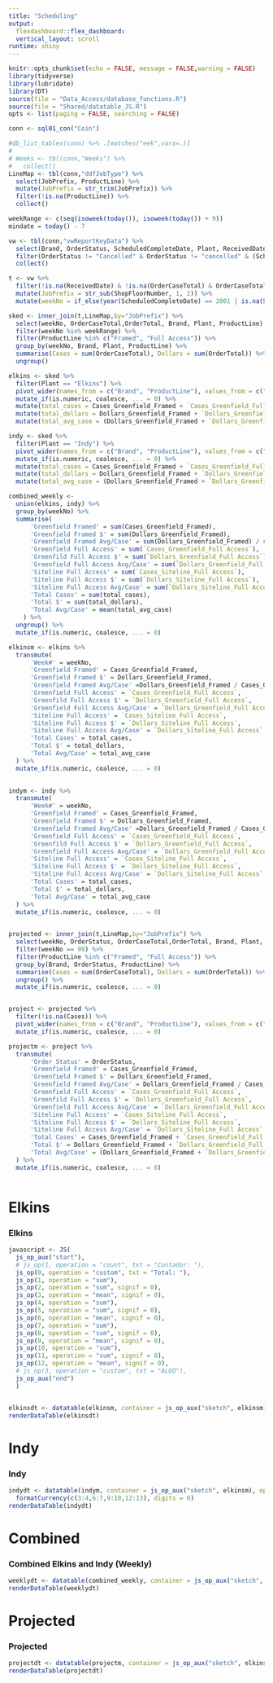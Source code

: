 ```yaml
---
title: "Scheduling"
output: 
  flexdashboard::flex_dashboard:
  vertical_layout: scroll
runtime: shiny
---
```


```r
knitr::opts_chunk$set(echo = FALSE, message = FALSE,warning = FALSE)
library(tidyverse)
library(lubridate)
library(DT)
source(file = "Data_Access/database_functions.R")
source(file = "Shared/datatable_JS.R")
opts <- list(paging = FALSE, searching = FALSE)
```

```r
conn <- sql01_con("Coin")

#db_list_tables(conn) %>% .[matches("eek",vars=.)]
#   
# Weeks <- tbl(conn,"Weeks") %>%
#   collect()
LineMap <- tbl(conn,"ddfJobType") %>%
  select(JobPrefix, ProductLine) %>%
  mutate(JobPrefix = str_trim(JobPrefix)) %>% 
  filter(!is.na(ProductLine)) %>% 
  collect()

weekRange <- c(seq(isoweek(today()), isoweek(today()) + 9))
mindate = today() - 7

vw <- tbl(conn,"vwReportKeyData") %>% 
  select(Brand, OrderStatus, ScheduledCompleteDate, Plant, ReceivedDate, OrderCaseTotal, ShopFloorNumber, OrderTotal) %>% 
  filter(OrderStatus != "Cancelled" & OrderStatus != "cancelled" & (ScheduledCompleteDate == "2001-01-01" | ScheduledCompleteDate > mindate | is.na(ScheduledCompleteDate))) %>% 
  collect()

t <- vw %>%
  filter(!is.na(ReceivedDate) & !is.na(OrderCaseTotal) & OrderCaseTotal != 0)  %>% 
  mutate(JobPrefix = str_sub(ShopFloorNumber, 1, 2)) %>%
  mutate(weekNo = if_else(year(ScheduledCompleteDate) == 2001 | is.na(ScheduledCompleteDate), 99, isoweek(ScheduledCompleteDate)))
```

```r
  
sked <- inner_join(t,LineMap,by="JobPrefix") %>% 
  select(weekNo, OrderCaseTotal,OrderTotal, Brand, Plant, ProductLine) %>% 
  filter(weekNo %in% weekRange) %>%
  filter(ProductLine %in% c("Framed", "Full Access")) %>% 
  group_by(weekNo, Brand, Plant, ProductLine) %>% 
  summarise(Cases = sum(OrderCaseTotal), Dollars = sum(OrderTotal)) %>%
  ungroup() 

elkins <- sked %>% 
  filter(Plant == "Elkins") %>% 
  pivot_wider(names_from = c("Brand", "ProductLine"), values_from = c("Cases", "Dollars")) %>% 
  mutate_if(is.numeric, coalesce, ... = 0) %>% 
  mutate(total_cases = Cases_Greenfield_Framed + `Cases_Greenfield_Full Access` + `Cases_Siteline_Full Access`) %>% 
  mutate(total_dollars = Dollars_Greenfield_Framed + `Dollars_Greenfield_Full Access` + `Dollars_Siteline_Full Access`) %>% 
  mutate(total_avg_case = (Dollars_Greenfield_Framed + `Dollars_Greenfield_Full Access` + `Dollars_Siteline_Full Access`) / (Cases_Greenfield_Framed + `Cases_Greenfield_Full Access` + `Cases_Siteline_Full Access`))

indy <- sked %>% 
  filter(Plant == "Indy") %>% 
  pivot_wider(names_from = c("Brand", "ProductLine"), values_from = c("Cases", "Dollars"))  %>% 
  mutate_if(is.numeric, coalesce, ... = 0) %>% 
  mutate(total_cases = Cases_Greenfield_Framed + `Cases_Greenfield_Full Access` + `Cases_Siteline_Full Access`) %>% 
  mutate(total_dollars = Dollars_Greenfield_Framed + `Dollars_Greenfield_Full Access` + `Dollars_Siteline_Full Access`) %>% 
  mutate(total_avg_case = (Dollars_Greenfield_Framed + `Dollars_Greenfield_Full Access` + `Dollars_Siteline_Full Access`) / (Cases_Greenfield_Framed + `Cases_Greenfield_Full Access` + `Cases_Siteline_Full Access`))

combined_weekly <- 
  union(elkins, indy) %>%
  group_by(weekNo) %>% 
  summarise(
      'Greenfield Framed' = sum(Cases_Greenfield_Framed),
      'Greenfield Framed $' = sum(Dollars_Greenfield_Framed),
      'Greenfield Framed Avg/Case' = sum(Dollars_Greenfield_Framed) / sum(Cases_Greenfield_Framed),
      'Greenfield Full Access' = sum(`Cases_Greenfield_Full Access`),
      'Greenfild Full Access $' = sum(`Dollars_Greenfield_Full Access`),
      'Greenfield Full Access Avg/Case' = sum(`Dollars_Greenfield_Full Access`) / sum(`Cases_Greenfield_Full Access`),
      'Siteline Full Access' = sum(`Cases_Siteline_Full Access`),
      'Siteline Full Access $' = sum(`Dollars_Siteline_Full Access`),
      'Siteline Full Access Avg/Case' = sum(`Dollars_Siteline_Full Access`) / sum(`Cases_Siteline_Full Access`),
      'Total Cases' = sum(total_cases),
      'Total $' = sum(total_dollars),
      'Total Avg/Case' = mean(total_avg_case)
    ) %>% 
  ungroup() %>% 
  mutate_if(is.numeric, coalesce, ... = 0)

elkinsm <- elkins %>% 
  transmute( 
      'Week#' = weekNo,
      'Greenfield Framed' = Cases_Greenfield_Framed,
      'Greenfield Framed $' = Dollars_Greenfield_Framed,
      'Greenfield Framed Avg/Case' =Dollars_Greenfield_Framed / Cases_Greenfield_Framed,
      'Greenfield Full Access' = `Cases_Greenfield_Full Access`,
      'Greenfild Full Access $' = `Dollars_Greenfield_Full Access`,
      'Greenfield Full Access Avg/Case' = `Dollars_Greenfield_Full Access` / `Cases_Greenfield_Full Access`,
      'Siteline Full Access' = `Cases_Siteline_Full Access`,
      'Siteline Full Access $' = `Dollars_Siteline_Full Access`,
      'Siteline Full Access Avg/Case' = `Dollars_Siteline_Full Access` / `Cases_Siteline_Full Access`,
      'Total Cases' = total_cases,
      'Total $' = total_dollars,
      'Total Avg/Case' = total_avg_case
  ) %>% 
  mutate_if(is.numeric, coalesce, ... = 0)
  

indym <- indy %>% 
  transmute( 
      'Week#' = weekNo,
      'Greenfield Framed' = Cases_Greenfield_Framed,
      'Greenfield Framed $' = Dollars_Greenfield_Framed,
      'Greenfield Framed Avg/Case' =Dollars_Greenfield_Framed / Cases_Greenfield_Framed,
      'Greenfield Full Access' = `Cases_Greenfield_Full Access`,
      'Greenfild Full Access $' = `Dollars_Greenfield_Full Access`,
      'Greenfield Full Access Avg/Case' = `Dollars_Greenfield_Full Access` / `Cases_Greenfield_Full Access`,
      'Siteline Full Access' = `Cases_Siteline_Full Access`,
      'Siteline Full Access $' = `Dollars_Siteline_Full Access`,
      'Siteline Full Access Avg/Case' = `Dollars_Siteline_Full Access` / `Cases_Siteline_Full Access`,
      'Total Cases' = total_cases,
      'Total $' = total_dollars,
      'Total Avg/Case' = total_avg_case
  ) %>% 
  mutate_if(is.numeric, coalesce, ... = 0)
  
```

```r
projected <- inner_join(t,LineMap,by="JobPrefix") %>% 
  select(weekNo, OrderStatus, OrderCaseTotal,OrderTotal, Brand, Plant, ProductLine) %>% 
  filter(weekNo == 99) %>% 
  filter(ProductLine %in% c("Framed", "Full Access")) %>% 
  group_by(Brand, OrderStatus, ProductLine) %>% 
  summarise(Cases = sum(OrderCaseTotal), Dollars = sum(OrderTotal)) %>% 
  ungroup() %>% 
  mutate_if(is.numeric, coalesce, ... = 0)


project <- projected %>% 
  filter(!is.na(Cases)) %>% 
  pivot_wider(names_from = c("Brand", "ProductLine"), values_from = c("Cases", "Dollars")) %>% 
  mutate_if(is.numeric, coalesce, ... = 0)

projectm <- project %>% 
  transmute(
      'Order Status' = OrderStatus,
      'Greenfield Framed' = Cases_Greenfield_Framed,
      'Greenfield Framed $' = Dollars_Greenfield_Framed,
      'Greenfield Framed Avg/Case' = Dollars_Greenfield_Framed / Cases_Greenfield_Framed,
      'Greenfield Full Access' = `Cases_Greenfield_Full Access`,
      'Greenfild Full Access $' = `Dollars_Greenfield_Full Access`, 
      'Greenfield Full Access Avg/Case' = `Dollars_Greenfield_Full Access` / `Cases_Greenfield_Full Access`, 
      'Siteline Full Access' = `Cases_Siteline_Full Access`,
      'Siteline Full Access $' = `Dollars_Siteline_Full Access`,
      'Siteline Full Access Avg/Case' = `Dollars_Siteline_Full Access` / `Cases_Siteline_Full Access`, 
      'Total Cases' = Cases_Greenfield_Framed + `Cases_Greenfield_Full Access` + `Cases_Siteline_Full Access`,
      'Total $' = Dollars_Greenfield_Framed + `Dollars_Greenfield_Full Access` + `Dollars_Siteline_Full Access`, 
      'Total Avg/Case' = (Dollars_Greenfield_Framed + `Dollars_Greenfield_Full Access` + `Dollars_Siteline_Full Access`) / (Cases_Greenfield_Framed + `Cases_Greenfield_Full Access` + `Cases_Siteline_Full Access`)
  ) %>% 
  mutate_if(is.numeric, coalesce, ... = 0)



```

Elkins 
===================================== 

### Elkins

```r
javascript <- JS(
  js_op_aux("start"),
  # js_op(1, operation = "count", txt = "Contador: "),
  js_op(0, operation = "custom", txt = "Total: "),
  js_op(1, operation = "sum"),
  js_op(2, operation = "sum", signif = 0),
  js_op(3, operation = "mean", signif = 0),
  js_op(4, operation = "sum"),
  js_op(5, operation = "sum", signif = 0),
  js_op(6, operation = "mean", signif = 0),
  js_op(7, operation = "sum"),
  js_op(8, operation = "sum", signif = 0),
  js_op(9, operation = "mean", signif = 0),
  js_op(10, operation = "sum"),
  js_op(11, operation = "sum", signif = 0),
  js_op(12, operation = "mean", signif = 0),
  # js_op(3, operation = "custom", txt = "ALGO"),
  js_op_aux("end")
  )


elkinsdt <- datatable(elkinsm, container = js_op_aux("sketch", elkinsm), options = list(paging = FALSE, searching = FALSE, footerCallback = javascript), rownames = FALSE) %>% formatCurrency(c(3:4,6:7,9:10,12:13), digits = 0) 
renderDataTable(elkinsdt)
```

Indy
===================================== 
### Indy 

```r
indydt <- datatable(indym, container = js_op_aux("sketch", elkinsm), options = list(paging = FALSE, searching = FALSE, footerCallback = javascript), rownames = FALSE) %>% 
  formatCurrency(c(3:4,6:7,9:10,12:13), digits = 0) 
renderDataTable(indydt)
```

Combined
===================================== 
### Combined Elkins and Indy (Weekly) 

```r
weeklydt <- datatable(combined_weekly, container = js_op_aux("sketch", elkinsm), options = list(paging = FALSE, searching = FALSE, footerCallback = javascript), rownames = FALSE) %>%   formatCurrency(c(3:4,6:7,9:10,12:13), digits = 0) 
renderDataTable(weeklydt)
```


Projected
===================================== 
### Projected

```r
projectdt <- datatable(projectm, container = js_op_aux("sketch", elkinsm), options = list(paging = FALSE, searching = FALSE, footerCallback = javascript), rownames = FALSE) %>%   formatCurrency(c(3:4,6:7,9:10,12:13), digits = 0) 
renderDataTable(projectdt)
```

